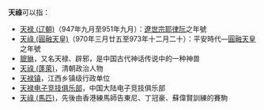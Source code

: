 '''天祿'''可以指：
* [[天禄_(辽朝)|天禄 (辽朝)]]（947年九月至951年九月）：[[遼世宗|遼世宗]][[耶律阮|耶律阮]]之年號
* [[天祿_(圓融天皇)|天祿 (圓融天皇)]]（970年三月廿五至973年十二月二十）：平安時代—[[圓融天皇|圓融天皇]]之年號
* [[貔貅|貔貅]]，又名天禄、辟邪，是中国古代神话传说中的一种神兽
* [[天祿_(蓬萊)|天祿 (蓬萊)]]，清朝政治人物
* [[天禄镇|天禄镇]]，江西乡镇级行政单位
* [[天禄电子竞技俱乐部|天禄电子竞技俱乐部]]，中国大陆电子竞技俱乐部
* [[天祿_(馬匹)|天祿 (馬匹)]]，先後由香港練馬師告東尼、丁冠豪、蘇偉賢訓練的賽駒

{{Disambiguation|cat=二字消歧義}}